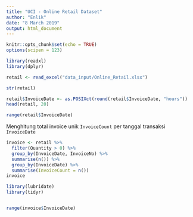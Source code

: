 ```yaml
---
title: "UCI - Online Retail Dataset"
author: "Enlik"
date: "8 March 2019"
output: html_document
---
```


```r
knitr::opts_chunk$set(echo = TRUE)
options(scipen = 123)
```

```r
library(readxl)
library(dplyr)
```

```r
retail <- read_excel("data_input/Online_Retail.xlsx")

str(retail)
```

```r
retail$InvoiceDate <- as.POSIXct(round(retail$InvoiceDate, "hours"))
head(retail, 20)
```

```r
range(retail$InvoiceDate)
```

Menghitung total invoice unik `InvoiceCount` per tanggal transaksi `InvoiceDate`
```r
invoice <- retail %>% 
  filter(Quantity > 0) %>% 
  group_by(InvoiceDate, InvoiceNo) %>% 
  summarise(n()) %>% 
  group_by(InvoiceDate) %>% 
  summarise(InvoiceCount = n())
invoice
```

```r
library(lubridate)
library(tidyr)


range(invoice$InvoiceDate)
```


